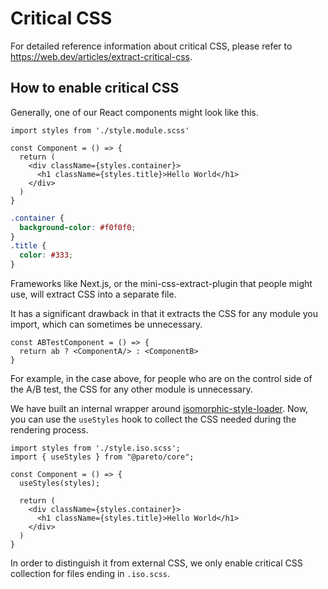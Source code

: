 # Critical CSS

For detailed reference information about critical CSS, please refer to https://web.dev/articles/extract-critical-css.

## How to enable critical CSS

Generally, one of our React components might look like this.

```tsx
import styles from './style.module.scss'

const Component = () => {
  return (
    <div className={styles.container}>
      <h1 className={styles.title}>Hello World</h1>
    </div>
  )
}
```

```scss
.container {
  background-color: #f0f0f0;
}
.title {
  color: #333;
}
```

Frameworks like Next.js, or the mini-css-extract-plugin that people might use, will extract CSS into a separate file.

It has a significant drawback in that it extracts the CSS for any module you import, which can sometimes be unnecessary.

```tsx
const ABTestComponent = () => {
  return ab ? <ComponentA/> : <ComponentB>
}
```

For example, in the case above, for people who are on the control side of the A/B test, the CSS for any other module is unnecessary.

We have built an internal wrapper around [isomorphic-style-loader](https://github.com/kriasoft/isomorphic-style-loader). Now, you can use the `useStyles` hook to collect the CSS needed during the rendering process.

```tsx
import styles from './style.iso.scss';
import { useStyles } from "@pareto/core";

const Component = () => {
  useStyles(styles);

  return (
    <div className={styles.container}>
      <h1 className={styles.title}>Hello World</h1>
    </div>
  )
}
```

In order to distinguish it from external CSS, we only enable critical CSS collection for files ending in `.iso.scss`.


